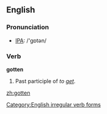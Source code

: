 ==English==

=== Pronunciation ===
*[[w:IPA|IPA]]: /'gɒtən/

=== Verb ===
'''gotten'''
# {{US}} Past participle of ''to [[get]]''.


[[Category:English irregular verb forms]]

[[zh:gotten]]